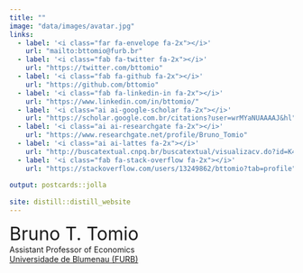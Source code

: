 ```yaml
---
title: ""
image: "data/images/avatar.jpg"
links:
  - label: '<i class="far fa-envelope fa-2x"></i>'
    url: "mailto:bttomio@furb.br"
  - label: '<i class="fab fa-twitter fa-2x"></i>'
    url: "https://twitter.com/bttomio"
  - label: '<i class="fab fa-github fa-2x"></i>'
    url: "https://github.com/bttomio"
  - label: '<i class="fab fa-linkedin-in fa-2x"></i>'
    url: "https://www.linkedin.com/in/bttomio/"
  - label: '<i class="ai ai-google-scholar fa-2x"></i>'
    url: "https://scholar.google.com.br/citations?user=wrMYaNUAAAAJ&hl"
  - label: '<i class="ai ai-researchgate fa-2x"></i>'
    url: "https://www.researchgate.net/profile/Bruno_Tomio"
  - label: '<i class="ai ai-lattes fa-2x"></i>'
    url: "http://buscatextual.cnpq.br/buscatextual/visualizacv.do?id=K4486821T7"
  - label: '<i class="fab fa-stack-overflow fa-2x"></i>'
    url: "https://stackoverflow.com/users/13249862/bttomio?tab=profile"
    
output: postcards::jolla
  
site: distill::distill_website
---
```


<font size="+3">Bruno T. Tomio</font>
<br>
Assistant Professor of Economics 
<br>
[Universidade de Blumenau (FURB)](https://www.furb.br/)